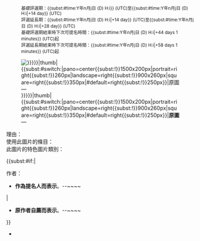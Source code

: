 === [[{{<includeonly>subst:</includeonly>FULLPAGENAME}}|{{{title}}}]] ===
: <small>基礎評選期：{{<includeonly>subst:</includeonly>#time:Y年n月j日 (D) H:i}} (UTC)至{{<includeonly>subst:</includeonly>#time:Y年n月j日 (D) H:i|+14 day}} (UTC)</small>
: <small>評選延長期：{{<includeonly>subst:</includeonly>#time:Y年n月j日 (D) H:i|+14 day}} (UTC)至{{<includeonly>subst:</includeonly>#time:Y年n月j日 (D) H:i|+28 day}} (UTC)</small>
: <small>基礎評選期結束時下次可提名時間：{{<includeonly>subst:</includeonly>#time:Y年n月j日 (D) H:i|+44 days 1 minutes}} (UTC)起</small>
: <small>評選延長期結束時下次可提名時間：{{<includeonly>subst:</includeonly>#time:Y年n月j日 (D) H:i|+58 days 1 minutes}} (UTC)起</small>
[[File:{{<includeonly>subst:</includeonly>PAGENAME:{{{image|}}}}}|thumb|{{<includeonly>subst:</includeonly>#switch:{{{format}}}|pano=center{{<includeonly>subst:</includeonly>!}}1500x200px|portrait=right{{<includeonly>subst:</includeonly>!}}260px|landscape=right{{<includeonly>subst:</includeonly>!}}900x260px|square=right{{<includeonly>subst:</includeonly>!}}350px|#default=right{{<includeonly>subst:</includeonly>!}}250px}}|'''原圖''' — {{{caption}}}]]
; 理由：{{{reason}}}
; 使用此圖片的條目：{{{articles}}}
; 此圖片的特色圖片類別：{{{category}}}
{{<includeonly>subst:</includeonly>#if:{{{creator|}}}|
; 作者：{{{creator}}}
* '''作為提名人而表示'''{{yesFP}}。--~<includeonly>~~</includeonly>~
|
* '''原作者自薦而表示'''{{yesFP}}。--~<includeonly>~~</includeonly>~
}}
* 

<!-- 請在此線以上寫下額外的投票 -->
{{clear}}<noinclude>{{documentation}}</noinclude>